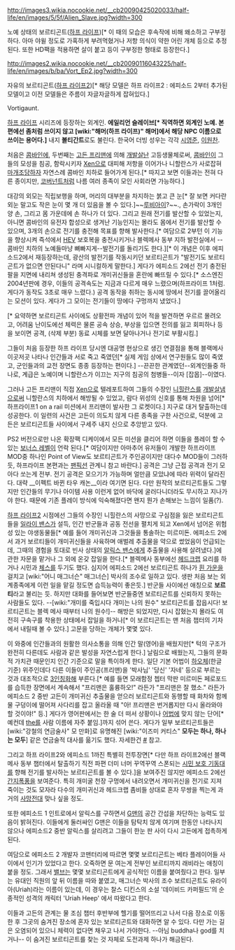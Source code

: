 http://images3.wikia.nocookie.net/__cb20090425020033/half-life/en/images/5/5f/Alien_Slave.jpg?width=300

노예 상태의 보르티곤트([[하프 라이프]])[* 이 때의 모습은 후속작에 비해 왜소하고 구부정하다. 아마 야윌 정도로 가혹하게 부려먹혔거나 저항 의식이 약한 어린 개체 등으로 추정된다. 또한 HD팩을 적용하면 살이 붙고 등이 구부정한 형태로 등장한다.]

http://images2.wikia.nocookie.net/__cb20090116043225/half-life/en/images/b/ba/Vort_Ep2.jpg?width=300

자유의 보르티곤트([[하프 라이프2]])[* 해당 모델은 하프 라이프2 : 에피소드 2부터 추가된 모델이고 이전 모델들은 주름이 자글자글하게 잡혀있다.]

Vortigaunt. 

[[하프 라이프]] 시리즈에 등장하는 외계인. '''에일리언 슬레이브[* 직역하면 외계인 노예. 본편에선 좀처럼 쓰이지 않고 [wiki:"해머(하프 라이프)" 해머]에서 해당 NPC 이름으로 쓰이는 용어다.]''' 내지 '''볼티간트'''로도 불린다. 한국어 더빙 성우는 각각 [[시영준]], [[이원찬]].

처음은 [[콤바인]]에, 두번째는 [[고든 프리맨]]에 의해 [[개발살]]난 고등생물체로써, [[콤바인]]이 그들의 모성을 침공, 함락시키자 [[Xen]]으로 대피해 저항을 이어가나 니할란스가 사로잡혀 [[마개조]]당하자 자연스례 콤바인 치하로 들어가게 된다.[* 따지고 보면 이들과는 전혀 다른 종이지만, [[코버넌트]]처럼 나름 여러 종족이 모인 사회라면 가능하다.]

대강의 외모는 직립보행을 하며, 머리의 대부분을 차지하는 붉고 큰 눈[* 잘 보면 커다란 외눈 말고도 작은 눈이 몇 개 더 있음을 볼 수 있다.]~~[[루비아이]]?~~., 손가락이 3개인 양 손, 그리고 몸 가운데에 손 하나가 더 있다. 그리고 원래 전기를 발산할 수 있었는지, 아니면 콤바인의 유전자 합성으로 생겨난 기능인지는 몰라도 몸에서 전기를 발산할 수 있으며, 3개의 손으로 전기를 충전해 목표를 향해 발사한다.[* 여담으로 2부턴 이 기능을 향상시켜 즉석에서 [[HEV]] 보호복을 충전시키거나 블렉메사 동부 지하 발전실에서 --콤바인 치하의 노예들마냥 뼈빠지게--발전기를 돌리기도 한다.][* 이 개념은 이후 에피소드2에서 재등장하는데, 광산의 발전기를 작동시키던 보르티곤트가 "발전기도 보르티곤트가 없으면 안된다니" 라며 시니컬하게 말한다.] 게다가 에피소드 2에선 전기 충전된 팔을 지면에 내리쳐 생성된 충격파로 개미귀신들을 혼란에 빠뜨릴 수 있다.[* 소스엔진 2004년판에 경우, 이들의 공격속도는 지금과 다르게 매우 느렸으며(하프라이프 1처럼. 게다가 동작도 3초로 매우 느렸다.) 공격 동작을 취하는 동시에 땅에서 전기를 끌어올리는 모션이 있다. 게다가 그 모이는 전기들이 땅에다 구멍까지 냈었다.]

{{{#!html
<iframe width="560" height="315" src="//www.youtube.com/embed/RV9ooD5rx1o" frameborder="0" allowfullscreen></iframe>
}}}[* 요약하면 보르티곤트 사이에도 상황전파 개념이 있어 적을 발견하면 우르르 몰려오고, 어려움 난이도에선 체력은 물론 공속 상승, 부상을 입으면 전의를 잃고 회피하나 등을 보이면 공격, (삭제 부분) 동료 시체를 보면 달아나거나 전기로 부활시킴.]

그들이 처음 등장한 하프 라이프 당시엔 대공명 현상으로 생긴 연결점을 통해 블랙메사 이곳저곳 나타나 인간들과 서로 죽고 죽였던[* 실제 게임 상에서 연구원들도 많이 죽였고, 군인들과의 교전 장면도 종종 등장하는 편이다.] --끈끈한 관계였던--외계인들중 하나로, 계급은 노예이며 니할란스가 이끄는 지구의 침공의 첨병들--이자 [잡몹]--이였다.

그러나 고든 프리맨이 직접 [[Xen]]으로 텔레포트하여 그들의 수장인 [[니힐란스]]를 [[개발살]]냄으로써 니할란스의 치하에서 해방될 수 있었고, 람다 위성의 신호를 통해 차원을 넘어[* 하프라이프1 on a rail 미션에서 프리맨이 발사한 그 로켓이다.] 지구로 대거 탈출하는데 성공한다. 이 일련의 사건은 고든이 의도치 않게 다른 종족을 구한 사건으로, 덕분에 고든은 보르티곤트들 사이에서 구세주 내지 신으로 추앙받고 있다. 

PS2 버전으로만 나온 확장팩 디케이에서 모든 미션을 클리어 하면 이들을 플레이 할 수 있는 [[보너스 레벨]]이 언락 된다.[* 여담이지만 아마추어 유저들이 개발한 하프라이프 MOD중 하나인 Point of View도 보르티곤트가 주인공이지만 대다수 MOD들이 그러하듯, 하프라이프 본편과는 [[팬픽션]] 관계니 참고 바란다.] 공격은 그냥 근접 공격과 전기 모아다 쏘는게 전부. 전기 공격은 모으기가 가능하며 얼만큼 모았냐에 따라 위력이 달라진다. 대략 __이펙트 바뀐 타우 캐논__이라 여기면 된다. 다만 원작의 보르티곤트들도 그렇지만 인간들의 무기나 아이템 사용 이런게 없어 바닥에 굴러다니더라도 무시하고 지나가야 한다. 때문에 기존 플레이 방식에 익숙해졌다면 왠지 뭔가 손해보는 느낌이 일품(?).

[[하프 라이프2]] 시점에선 그들의 수장인 니힐란스의 사망으로 구심점을 잃은 보르티곤트들을 [[일라이 밴스]]가 설득, 인간 반군들과 공동 전선을 펼치게 되고  Xen에서 넘어온 위험성 있는 야생동물들[* 예를 들어 개미귀신과 그것들을 통솔하는 미르미돈. 에피소드 2에서 과거 보르티들이 개미귀신들을 사육하며 애벌레 추출물을 약으로 썼었음이 언급되는데, 그때의 경험을 토대로 빈사 상태의 [[알릭스 밴스]]에게 추출물을 사용해 살려냈다.]에 관한 자문을 맡거나 그 외에 온갖 잡일을 한다.[* 블렉메사 동부에선 [[헤드크랩]] 요리를 하거나 시민과 [[체스]]를 두기도 했다. 심지어 에피소드 2에선 보르티곤트 하나가 [[흰 가운]]을 걸치고 [wiki:"어니 매그너슨" 매그너슨] 박사의 조수로 일하고 있다. 생판 처음 보는 외계종족에게 이런 일을 맡길 정도면 습득능력이 좋은듯.] 반군들 사이에선 애칭으로 '''보르티'''라고 불리는 듯. 하지만 대화를 들어보면 반군들중엔 보르티곤트를 신뢰하지 못하는 사람들도 있다. --[wiki:"개미를 죽입시다 개미는 나의 원수" 보르티곤트를 잡읍시다! 보르티곤트는 블렉 메사 때부터 나의 원수!]-- 해방은 되었지만, 다시 잡혔는지 몰라도 여전히 구속구를 착용한 상태에서 잡일을 하거나[* 이 보르티곤트는 맨 처음 챕터의 기차에서 내릴때 볼 수 있다.] 고문을 당하는 개체가 몇몇 있다.

이 와중에 인간들과의 원활한 의사소통을 의해 인간 말(영어)을 배웠지만[* 턱의 구조가 완전히 다른데도 사람과 같은 발성을 자연스럽게 한다.] 날림으로 배웠는지, 그들의 문화적 가치관 때문인지 인간 기준으로 말을 특이하게 한다. 일단 기본 어법이 [[하오체]](한글 기준) 위주인데다 다른 이들이 주인공(프리맨)을 '박사님' '당신' '자네' 등으로 부르는 것과 대조적으로 [[3인칭화]]해 부른다.[* 예를 들면 모래함정 쳅터 막판 미르미돈 페로포드를 습득한 장면에서 계속해서 "프리맨은 훌륭하오!" 라든가 "프리맨은 잘 했소." 라든가 에피소드 2 중반 고든이 개미귀신 추출물을 얻으러 보르티곤트와 동행할 때 화차와 함께 물 구덩이에 떨어져 사다리를 잡고 올라올 때 "아! 프리맨은 번거롭지만 다시 올라와야 할 것이야!" 등.] 게다가 영어판에서는 한 술 더 떠서 상황이나 [[어법]]에 맞지 않는 단어[* 예컨데 [[the]]를 사람 이름에 자주 붙임.]까지 섞어 쓴다. 게다가 일부 보르티곤트들은 [wiki:"강철의 연금술사" 모 만화]로 유명해진 [wiki:"이즈미 커티스" '''모두는 하나, 하나는 모두'''] 같은 연금술적 대사를 읆기도 했다. 자세한건 [http://is.gd/zSvPKi #] 참고.

그리고 하프 라이프2와 에피소드 1까진 특별히 전투장면[* 다만 하프 라이프2에선 블랙메사 동부 챕터에서 탈출하기 직전 파편 더미 너머 꾸역꾸역 스폰되는 [[시민 보호 기동대]]를 향해 전기를 발사하는 보르티곤트를 볼 수 있다.]을 보여주진 않지만 에피소드 2에선 [[간지폭풍]]을 보여준다. 특히 개미굴 천장 구멍에서 내려오면서 개미귀신을 전기로 지져 죽이는 것도 모자라 다수의 개미귀신과 헤드크랩 좀비들 상대로 혼자 무쌍을 찍는게 과거의 [[사망전대]] 맞나 싶을 정도.

또한 에피소드 1 인트로에서 알릭스를 구하면서 [[G맨]]의 공간 간섭을 차단하는 능력도 있음이 밝혀진다. 이들에게 둘러싸인 G맨은 이들을 탐탁치 않게 여기며 한동안 나타나지 않으나 에피소드2 중반 알릭스를 살리려고 그들이 한눈 판 사이 다시 고든에게 접촉하게 된다.

여담으로 에피소드 2 개발자 코맨터리에 따르면 몇몇 보르티곤트는 베타 플레이어들 사이에서 인기가 있었다고 한다. 오죽하면 문 여는게 전부인 보르티까지 래비라는 애칭이 붙을 정도. 그래서 [[밸브]]는 몇몇 보르티곤트에게 공식적인 이름을 붙여줬다고 한다. 일부는 유대인 직원의 앞 뒤 이름을 따와 붙였고, 매그너슨 박사의 조수 보르티곤트도 유라이아(Uriah)라는 이름이 있는데, 이 경우는 찰스 디킨스의 소설 '데이비드 카퍼필드'의 순종적인 성격의 캐릭터 'Uriah Heep' 에서 따왔다고 한다. 

이들과 고든의 관계는 물 조심 챕터 후반부에 헬기를 떨어뜨리고 나서 다음 장소로 이동한 후 그곳의 숨겨진 장소에 혼자 있는 보르티곤트와 대화하면 알 수 있다. 다만 가는 길은 오염되어 있으니 체력이 없다면 채우고 나서 가야한다. --아님 buddha나 god를 치거나-- 이 숨겨진 보르티곤트를 찾는 것 자체로 도전과제 하나가 해금된다.
